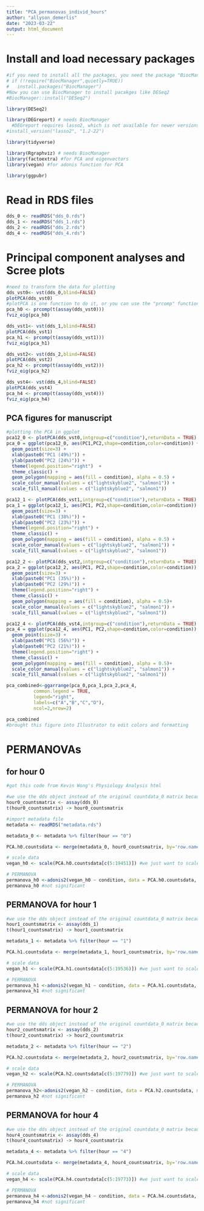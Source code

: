 ```yaml
---
title: "PCA_permanovas_individ_hours"
author: "allyson_demerlis"
date: "2023-03-22"
output: html_document
---
```

# Install and load necessary packages
```r
#if you need to install all the packages, you need the package "BiocManager" first.
# if (!require("BiocManager",quietly=TRUE))
#   install.packages("BiocManager")
#Now you can use BiocManager to install pacakges like DESeq2
#BiocManager::install("DESeq2")

library(DESeq2)

library(DEGreport) # needs BiocManager
  #DEGreport requires lasso2, which is not available for newer versions of R. To install lasso2, run library(remotes) (might need to install that package first), then run:
#install_version("lasso2", "1.2-22")

library(tidyverse) 

library(Rgraphviz) # needs BiocManager
library(factoextra) #for PCA and eigenvectors
library(vegan) #for adonis function for PCA

library(ggpubr)
```

# Read in RDS files
```r
dds_0 <- readRDS("dds_0.rds")
dds_1 <- readRDS("dds_1.rds")
dds_2 <- readRDS("dds_2.rds")
dds_4 <- readRDS("dds_4.rds")
```

# Principal component analyses and Scree plots
```r
#need to transform the data for plotting
dds_vst0<- vst(dds_0,blind=FALSE)
plotPCA(dds_vst0)
#plotPCA is one function to do it, or you can use the "prcomp" function, which lets you create a scree plot
pca_h0 <- prcomp(t(assay(dds_vst0)))
fviz_eig(pca_h0)

dds_vst1<- vst(dds_1,blind=FALSE)
plotPCA(dds_vst1)
pca_h1 <- prcomp(t(assay(dds_vst1)))
fviz_eig(pca_h1)

dds_vst2<- vst(dds_2,blind=FALSE)
plotPCA(dds_vst2)
pca_h2 <- prcomp(t(assay(dds_vst2)))
fviz_eig(pca_h2)

dds_vst4<- vst(dds_4,blind=FALSE)
plotPCA(dds_vst4)
pca_h4 <- prcomp(t(assay(dds_vst4)))
fviz_eig(pca_h4)
```


## PCA figures for manuscript
```r
#plotting the PCA in ggplot
pca12_0 <- plotPCA(dds_vst0,intgroup=c("condition"),returnData = TRUE)
pca_0 = ggplot(pca12_0, aes(PC1,PC2,shape=condition,color=condition)) + 
  geom_point(size=3) +  
  xlab(paste0("PC1 (49%)")) +
  ylab(paste0("PC2 (24%)")) +
  theme(legend.position="right")  + 
  theme_classic() +
  geom_polygon(mapping = aes(fill = condition), alpha = 0.5) +
  scale_color_manual(values = c("lightskyblue2", "salmon1")) +
  scale_fill_manual(values = c("lightskyblue2", "salmon1"))

pca12_1 <- plotPCA(dds_vst1,intgroup=c("condition"),returnData = TRUE)
pca_1 = ggplot(pca12_1, aes(PC1, PC2,shape=condition,color=condition)) + 
  geom_point(size=3) + 
  xlab(paste0("PC1 (38%)")) +
  ylab(paste0("PC2 (23%)")) +
  theme(legend.position="right") +
  theme_classic() +
  geom_polygon(mapping = aes(fill = condition), alpha = 0.5) +
  scale_color_manual(values = c("lightskyblue2", "salmon1")) +
  scale_fill_manual(values = c("lightskyblue2", "salmon1"))

pca12_2 <- plotPCA(dds_vst2,intgroup=c("condition"),returnData = TRUE)
pca_2 = ggplot(pca12_2, aes(PC1, PC2,shape=condition,color=condition)) + 
  geom_point(size=3) +   
  xlab(paste0("PC1 (35%)")) +
  ylab(paste0("PC2 (29%)")) +
  theme(legend.position="right") +
  theme_classic() +
  geom_polygon(mapping = aes(fill = condition), alpha = 0.5)+
  scale_color_manual(values = c("lightskyblue2", "salmon1")) +
  scale_fill_manual(values = c("lightskyblue2", "salmon1"))

pca12_4 <- plotPCA(dds_vst4,intgroup=c("condition"),returnData = TRUE)
pca_4 = ggplot(pca12_4, aes(PC1, PC2,shape=condition,color=condition)) + 
  geom_point(size=3) +  
  xlab(paste0("PC1 (56%)")) +
  ylab(paste0("PC2 (21%)")) +
  theme(legend.position="right") +
  theme_classic() +
  geom_polygon(mapping = aes(fill = condition), alpha = 0.5)+
  scale_color_manual(values = c("lightskyblue2", "salmon1")) +
  scale_fill_manual(values = c("lightskyblue2", "salmon1"))

pca_combined<-ggarrange(pca_0,pca_1,pca_2,pca_4,
          common.legend = TRUE,
          legend="right",
          labels=c("A","B","C","D"),
          ncol=2,nrow=2)

pca_combined
#brought this figure into Illustrator to edit colors and formatting
```


# PERMANOVAs
## for hour 0
```r
#got this code from Kevin Wong's Physiology Analysis html

#we use the dds object instead of the original countdata_0 matrix because this has filtered out genes with low counts (<10)
hour0_countsmatrix <- assay(dds_0)
t(hour0_countsmatrix) -> hour0_countsmatrix 

#import metadata file
metadata <- readRDS("metadata.rds")

metadata_0 <- metadata %>% filter(hour == "0")

PCA.h0.countsdata <- merge(metadata_0, hour0_countsmatrix, by='row.names', all=TRUE)

# scale data
vegan_h0 <- scale(PCA.h0.countsdata[c(5:19451)]) #we just want to scale the gene counts

# PERMANOVA 
permanova_h0 <-adonis2(vegan_h0 ~ condition, data = PCA.h0.countsdata, method='eu', na.rm=TRUE, nperm = 999)
permanova_h0 #not significant
```

## PERMANOVA for hour 1
```r
#we use the dds object instead of the original countdata_0 matrix because this has filtered out genes with low counts (<10)
hour1_countsmatrix <- assay(dds_1)
t(hour1_countsmatrix) -> hour1_countsmatrix 

metadata_1 <- metadata %>% filter(hour == "1")

PCA.h1.countsdata <- merge(metadata_1, hour1_countsmatrix, by='row.names', all=TRUE)

# scale data
vegan_h1 <- scale(PCA.h1.countsdata[c(5:19536)]) #we just want to scale the gene counts

# PERMANOVA 
permanova_h1 <-adonis2(vegan_h1 ~ condition, data = PCA.h1.countsdata, method='eu', na.rm=TRUE, nperm = 999)
permanova_h1 #not significant
```

## PERMANOVA for hour 2
```r
#we use the dds object instead of the original countdata_0 matrix because this has filtered out genes with low counts (<10)
hour2_countsmatrix <- assay(dds_2)
t(hour2_countsmatrix) -> hour2_countsmatrix 

metadata_2 <- metadata %>% filter(hour == "2")

PCA.h2.countsdata <- merge(metadata_2, hour2_countsmatrix, by='row.names', all=TRUE)

# scale data
vegan_h2 <- scale(PCA.h2.countsdata[c(5:19779)]) #we just want to scale the gene counts

# PERMANOVA 
permanova_h2<-adonis2(vegan_h2 ~ condition, data = PCA.h2.countsdata, method='eu', na.rm=TRUE, nperm = 999)
permanova_h2 #not significant
```

## PERMANOVA for hour 4
```r
#we use the dds object instead of the original countdata_0 matrix because this has filtered out genes with low counts (<10)
hour4_countsmatrix <- assay(dds_4)
t(hour4_countsmatrix) -> hour4_countsmatrix 

metadata_4 <- metadata %>% filter(hour == "4")

PCA.h4.countsdata <- merge(metadata_4, hour4_countsmatrix, by='row.names', all=TRUE)

# scale data
vegan_h4 <- scale(PCA.h4.countsdata[c(5:19773)]) #we just want to scale the gene counts

# PERMANOVA 
permanova_h4 <-adonis2(vegan_h4 ~ condition, data = PCA.h4.countsdata, method='eu', na.rm=TRUE, nperm = 999)
permanova_h4 #not significant
```